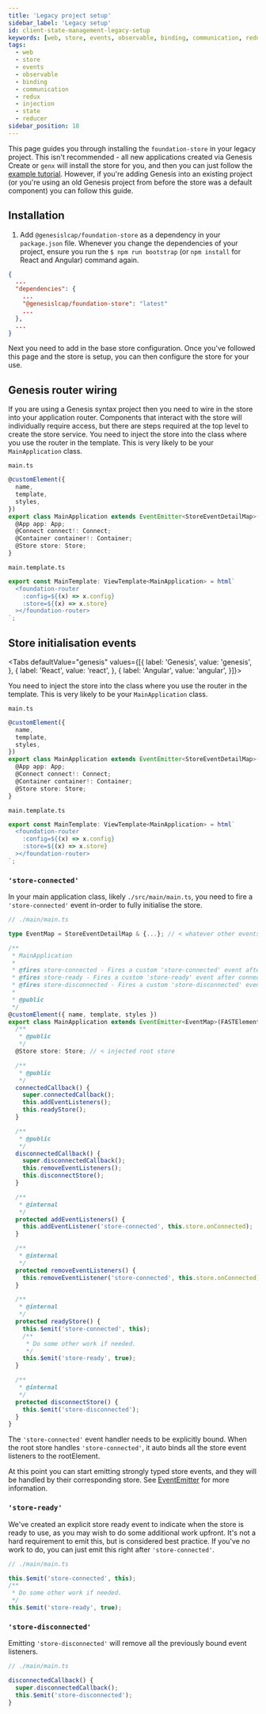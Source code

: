 ```yaml
---
title: 'Legacy project setup'
sidebar_label: 'Legacy setup'
id: client-state-management-legacy-setup
keywords: [web, store, events, observable, binding, communication, redux, injection, state, reducer]
tags:
  - web
  - store
  - events
  - observable
  - binding
  - communication
  - redux
  - injection
  - state
  - reducer
sidebar_position: 18
---
```



This page guides you through installing the `foundation-store` in your legacy project. This isn't recommended - all new applications
created via Genesis Create or `genx` will install the store for you, and then you can just follow the [example tutorial](../client-state-management-examples). However, if you're adding Genesis into an existing project (or you're using an old Genesis project from before the store was a default component) you can follow this guide.

## Installation

1. Add `@genesislcap/foundation-store` as a dependency in your `package.json` file. Whenever you change the dependencies of your project, ensure you run the `$ npm run bootstrap` (or `npm install` for React and Angular) command again.

```json
{
  ...
  "dependencies": {
    ...
    "@genesislcap/foundation-store": "latest"
    ...
  },
  ...
}
```

Next you need to add in the base store configuration. Once you've followed this page and the store is setup, you can then configure the store for your use.

<BaseStore />

## Genesis router wiring

If you are using a Genesis syntax project then you need to wire in the store into your application router. Components that interact with the store will individually require access, but there are steps required at the top level to create the store service. You need to inject the store into the class where you use the router in the template. This is very likely to be your `MainApplication` class.

`main.ts`
```typescript {10}
@customElement({
  name,
  template,
  styles,
})
export class MainApplication extends EventEmitter<StoreEventDetailMap>(GenesisElement) {
  @App app: App;
  @Connect connect!: Connect;
  @Container container!: Container;
  @Store store: Store;
}
```

`main.template.ts`
```typescript {4}
export const MainTemplate: ViewTemplate<MainApplication> = html`
  <foundation-router
    :config=${(x) => x.config}
    :store=${(x) => x.store}
  ></foundation-router>
`;
```

## Store initialisation events

<Tabs defaultValue="genesis" values={[{ label: 'Genesis', value: 'genesis', }, { label: 'React', value: 'react', }, { label: 'Angular', value: 'angular', }]}>

  <TabItem value="genesis">

  You need to inject the store into the class where you use the router in the template. This is very likely to be your `MainApplication` class.

`main.ts`
```typescript {10}
@customElement({
  name,
  template,
  styles,
})
export class MainApplication extends EventEmitter<StoreEventDetailMap>(GenesisElement) {
  @App app: App;
  @Connect connect!: Connect;
  @Container container!: Container;
  @Store store: Store;
}
```

`main.template.ts`
```typescript {4}
export const MainTemplate: ViewTemplate<MainApplication> = html`
  <foundation-router
    :config=${(x) => x.config}
    :store=${(x) => x.store}
  ></foundation-router>
`;
```


  </TabItem>
  <TabItem value="react">


  </TabItem>
  <TabItem value="angular">


  </TabItem>
</Tabs>


### `'store-connected'`

In your main application class, likely `./src/main/main.ts`, you need to fire a `'store-connected'` event in-order to
fully initialise the store.

```typescript
// ./main/main.ts

type EventMap = StoreEventDetailMap & {...}; // < whatever other events you allow your custom element to emit

/**
 * MainApplication
 *
 * @fires store-connected - Fires a custom 'store-connected' event after connection to connect the store.
 * @fires store-ready - Fires a custom 'store-ready' event after connection to ready the store.
 * @fires store-disconnected - Fires a custom 'store-disconnected' event after disconnection to unbind the store.
 *
 * @public
 */
@customElement({ name, template, styles })
export class MainApplication extends EventEmitter<EventMap>(FASTElement) {
  /**
   * @public
   */
  @Store store: Store; // < injected root store

  /**
   * @public
   */
  connectedCallback() {
    super.connectedCallback();
    this.addEventListeners();
    this.readyStore();
  }

  /**
   * @public
   */
  disconnectedCallback() {
    super.disconnectedCallback();
    this.removeEventListeners();
    this.disconnectStore();
  }

  /**
   * @internal
   */
  protected addEventListeners() {
    this.addEventListener('store-connected', this.store.onConnected);
  }

  /**
   * @internal
   */
  protected removeEventListeners() {
    this.removeEventListener('store-connected', this.store.onConnected);
  }

  /**
   * @internal
   */
  protected readyStore() {
    this.$emit('store-connected', this);
    /**
     * Do some other work if needed.
     */
    this.$emit('store-ready', true);
  }

  /**
   * @internal
   */
  protected disconnectStore() {
    this.$emit('store-disconnected');
  }
}
```

The `'store-connected'` event handler needs to be explicitly bound. When the root store handles `'store-connected'`,
it auto binds all the store event listeners to the rootElement.

At this point you can start emitting strongly typed store events, and they will be handled by their corresponding store.
See [EventEmitter](src/.foundation/events/eventEmitter/README.md) for more information.

### `'store-ready'`

We've created an explicit store ready event to indicate when the store is ready to use, as you may wish to do some
additional work upfront. It's not a hard requirement to emit this, but is considered best practice. If you've no work to
do, you can just emit this right after `'store-connected'`.

```typescript
// ./main/main.ts

this.$emit('store-connected', this);
/**
 * Do some other work if needed.
 */
this.$emit('store-ready', true);
```

### `'store-disconnected'`

Emitting `'store-disconnected'` will remove all the previously bound event listeners.

```typescript
// ./main/main.ts

disconnectedCallback() {
  super.disconnectedCallback();
  this.$emit('store-disconnected');
}
```

